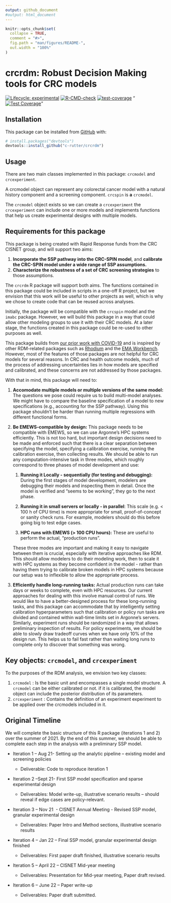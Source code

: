 ```yaml
---
output: github_document
#output: html_document
---
```


<!-- README.md is generated from README.Rmd. Please edit that file -->

```r
knitr::opts_chunk$set(
  collapse = TRUE,
  comment = "#>",
  fig.path = "man/figures/README-",
  out.width = "100%"
)
```

# crcrdm: Robust Decision Making tools for CRC models

<!-- badges: start -->

[![Lifecycle: experimental](https://img.shields.io/badge/lifecycle-experimental-orange.svg)](https://www.tidyverse.org/lifecycle/#experimental)
[![R-CMD-check](https://github.com/c-rutter/crcrdm/workflows/R-CMD-check/badge.svg)](https://github.com/c-rutter/crcrdm/actions)
[![test-coverage](https://github.com/c-rutter/crcrdm/workflows/test-coverage/badge.svg)](https://github.com/c-rutter/crcrdm/actions)
"[![Test Coverage](https://codecov.io/gh/c-rutter/crcrdm/branch/master/graph/badge.svg)](https://codecov.io/gh/c-rutter/crcrdm/)"
<!-- badges: end -->

## Installation

This package can be installed from [GitHub](https://github.com/) with:

``` .r
# install.packages("devtools")
devtools::install_github("c-rutter/crcrdm")
```

## Usage

There are two main classes implemented in this package: `crcmodel` and `crcexperiment`.

A crcmodel object can represent any colorectal cancer model with a natural history component and a screening component. `crcspin` is **a** `crcmodel`.

The `crcmodel` object exists so we can create a `crcexperiment` the `crcexperiment` can include one or more models and implements functions that help us create experimental designs with multiple models.


## Requirements for this package

This package is being created with Rapid Response funds from the CRC CISNET group, and will support two aims:

1.  **Incorporate the SSP pathway into the CRC-SPIN model**, and **calibrate the CRC-SPIN model under a wide range of SSP assumptions.**
2.  **Characterize the robustness of a set of CRC screening strategies** to those assumptions.

The `crcrdm` R package will support both aims. The functions contained in this package could be included in scripts in a one-off R project, but we envision that this work will be useful to other projects as well, which is why we chose to create code that can be reused across analyses.

Initially, the package will be compatible with the `crcspin` model and the `imabc` package. However, we will build this package in a way that could allow other modeling groups to use it with their CRC models. At a later stage, the functions created in this package could be re-used to other purposes as well.

This package builds from [our prior work with COVID-19](https://github.com/RANDCorporation/covid-19-reopening-california) and is inspired by other RDM-related packages such as [Rhodium](https://github.com/Project-Platypus/Rhodium) and the [EMA Workbench](https://emaworkbench.readthedocs.io/en/latest/overview.html). However, most of the features of those packages are not helpful for CRC models for several reasons. In CRC and health outcome models, much of the process of addressing uncertainties lies in how models are specified and calibrated, and these concerns are not addressed by those packages.

With that in mind, this package will need to:

1.  **Accomodate multiple models or multiple versions of the same model:** The questions we pose could require us to build multi-model analyses. We might have to compare the baseline specification of a model to new specifications (e.g., accounting for the SSP pathway). Using this package shouldn't be harder than running multiple regressions with different functional forms.

2.  **Be EMEWS-compatible by design:** This package needs to be compatible with EMEWS, so we can use Argonne's HPC systems efficiently. This is not too hard, but important design decisions need to be made and enforced such that there is a clear separation between specifying the model, specifying a calibration exercise, running the calibration exercise, then collecting results. We should be able to run any computation-intensive task in three modes, which roughly correspond to three phases of model development and use:

    1.  **Running it Locally - sequentially (for testing and debugging):** During the first stages of model development, modelers are debugging their models and inspecting them in detail. Once the model is verified and "seems to be working", they go to the next phase.

    2.  **Running it in small servers or locally - in parallel**: This scale (e.g. \< 100 h of CPU time) is more appropriate for small, proof-of-concept or sanity check runs. For example, modelers should do this before going big to test edge cases.

    3.  **HPC runs with EMEWS (\> 100 CPU hours):** These are useful to perform the actual, "production runs".

    These three modes are important and making it easy to navigate between them is crucial, especially with iterative approaches like RDM. This should allow modelers to do their modeling work, then to scale it with HPC systems as they become confident in the model - rather than having them trying to calibrate broken models in HPC systems because our setup was to inflexible to allow the appropriate process.

3.  **Efficiently handle long-running tasks:** Actual production runs can take days or weeks to complete, even with HPC resources. Our current approaches for dealing with this involve manual control of runs. We would like to have a better-designed process for these long-running tasks, and this package can accommodate that by intelligently setting calibration hyperparameters such that calibration or policy run tasks are divided and contained within wall-time limits set in Argonne's servers. Similarly, experiment runs should be randomized in a way that allows preliminary inspection of results. For policy experiments, we should be able to slowly draw tradeoff curves when we have only 10% of the design run. This helps us to fail fast rather than waiting long runs to complete only to discover that something was wrong.

## Key objects: `crcmodel`, and `crcexperiment`

To the purposes of the RDM analysis, we envision two key classes:

1.  `crcmodel` : Is the basic unit and encompasses a single model structure. A `crcmodel` can be either calibrated or not. if it is calibrated, the model object can include the posterior distribution of its parameters.
2.  `crcexperiment` : Contains the definition of an experiment experiment to be applied over the crcmodels included in it.


## Original Timeline

We will complete the basic structure of this R package (iterations 1 and 2) over the summer of 2021. By the end of this summer, we should be able to complete each step in the analysis with a preliminary SSP model.

-   Iteration 1 -- Aug 21- Setting up the analytic pipeline -- existing model and screening policies

    -   Deliverable: Code to reproduce iteration 1

-   Iteration 2 --Sept 21- First SSP model specification and sparse experimental design

    -   Deliverables: Model write-up, illustrative scenario results -- should reveal if edge cases are policy-relevant.

-   Iteration 3 -- Nov 21  - CISNET Annual Meeting - Revised SSP model, granular experimental design

    -   Deliverables: Paper Intro and Method sections, illustrative scenario results

-   Iteration 4 -- Jan 22 -- Final SSP model, granular experimental design finished

    -   Deliverables: First paper draft finished, illustrative scenario results

-   Iteration 5 -- April 22 -- CISNET Mid-year meeting 

    -   Deliverables: Presentation for Mid-year meeting, Paper draft revised.

-   Iteration 6 -- June 22 -- Paper write-up

    -   Deliverables: Paper draft submitted.
